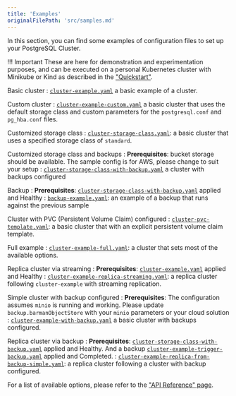 ```yaml
---
title: 'Examples'
originalFilePath: 'src/samples.md'
---
```


In this section, you can find some examples of configuration files to set up
your PostgreSQL Cluster.

!!! Important
    These are here for demonstration and experimentation
    purposes, and can be executed on a personal Kubernetes cluster with Minikube
    or Kind as described in the ["Quickstart"](quickstart.md).

Basic cluster
:  [`cluster-example.yaml`](../samples/cluster-example.yaml)
   a basic example of  a cluster.

Custom cluster
:  [`cluster-example-custom.yaml`](../samples/cluster-example-custom.yaml)
   a basic cluster that uses the default storage class and custom parameters for
   the `postgresql.conf` and `pg_hba.conf` files.

Customized storage class
: [`cluster-storage-class.yaml`](../samples/cluster-storage-class.yaml):
   a basic cluster that uses a specified storage class of `standard`.

Customized storage class and backups
:   **Prerequisites**: bucket storage should be available. The sample config is for AWS,
    please change to suit your setup
: [`cluster-storage-class-with-backup.yaml`](../samples/cluster-storage-class-with-backup.yaml) a cluster
   with backups configured

Backup
:   **Prerequisites**: [`cluster-storage-class-with-backup.yaml`](../samples/cluster-storage-class-with-backup.yaml)
    applied and Healthy
: [`backup-example.yaml`](../samples/backup-example.yaml):
  an example of a backup that runs against the previous sample

Cluster with PVC (Persistent Volume Claim) configured
: [`cluster-pvc-template.yaml`](../samples/cluster-pvc-template.yaml):
   a basic cluster that with an explicit persistent volume claim template.

Full example
: [`cluster-example-full.yaml`](../samples/cluster-example-full.yaml):
   a cluster that sets most of the available options.

Replica cluster via streaming
:   **Prerequisites**: [`cluster-example.yaml`](../samples/cluster-example.yaml)
    applied and Healthy
:   [`cluster-example-replica-streaming.yaml`](../samples/cluster-example-replica-streaming.yaml): a replica cluster following `cluster-example` with streaming replication.

Simple cluster with backup configured
:   **Prerequisites**: The configuration assumes `minio` is running and working.
    Please update `backup.barmanObjectStore` with your `minio` parameters or your cloud solution
:  [`cluster-example-with-backup.yaml`](../samples/cluster-example-with-backup.yaml)
   a basic cluster with backups configured.

Replica cluster via backup
:   **Prerequisites**:
    [`cluster-storage-class-with-backup.yaml`](../samples/cluster-storage-class-with-backup.yaml) applied and Healthy.
    And a backup
    [`cluster-example-trigger-backup.yaml`](../samples/cluster-example-trigger-backup.yaml)
    applied and Completed.
: [`cluster-example-replica-from-backup-simple.yaml`](../samples/cluster-example-replica-from-backup-simple.yaml):
   a replica cluster following a cluster with backup configured.

For a list of available options, please refer to the ["API Reference" page](api_reference.md).